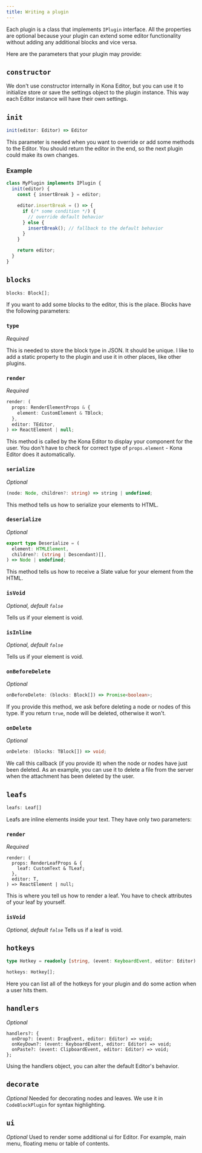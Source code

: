 ```yaml
---
title: Writing a plugin
---
```


Each plugin is a class that implements `IPlugin` interface. All the properties are optional because your plugin can extend
some editor functionality without adding any additional blocks and vice versa.

Here are the parameters that your plugin may provide:

## `constructor`
We don't use constructor internally in Kona Editor, but you can use it to initialize store or save the settings object
to the plugin instance. This way each Editor instance will have their own settings.

## `init`
```ts
init(editor: Editor) => Editor
```
This parameter is needed when you want to override or add some methods to the Editor. You should return
the editor in the end, so the next plugin could make its own changes.

### Example
```ts
class MyPlugin implements IPlugin {
  init(editor) {
    const { insertBreak } = editor;

    editor.insertBreak = () => {
      if (/* some condition */) {
        // override default behavior
      } else {
        insertBreak(); // fallback to the default behavior
      }
    }

    return editor;
  }
}
```

## `blocks`
```ts
blocks: Block[];
```
If you want to add some blocks to the editor, this is the place. Blocks have the following parameters:

### `type`
*Required*

This is needed to store the block type in JSON. It should be unique. I like to add a static property to
the plugin and use it in other places, like other plugins.

### `render`
*Required*

```ts
render: (
  props: RenderElementProps & {
    element: CustomElement & TBlock;
  },
  editor: TEditor,
) => ReactElement | null;
```
This method is called by the Kona Editor to display your component for the user. You don't have to
check for correct type of `props.element` - Kona Editor does it automatically.

### `serialize`
*Optional*

```ts
(node: Node, children?: string) => string | undefined;
```
This method tells us how to serialize your elements to HTML.

### `deserialize`
*Optional*

```ts
export type Deserialize = (
  element: HTMLElement,
  children?: (string | Descendant)[],
) => Node | undefined;
```
This method tells us how to receive a Slate value for your element from the HTML.

### `isVoid`
*Optional, default `false`*

Tells us if your element is void.


### `isInline`
*Optional, default `false`*

Tells us if your element is void.

### `onBeforeDelete`
*Optional*

```ts
onBeforeDelete: (blocks: Block[]) => Promise<boolean>;
```
If you provide this method, we ask before deleting a node or nodes of this type.
If you return `true`, node will be deleted, otherwise it won't.

### `onDelete`
*Optional*

```ts
onDelete: (blocks: TBlock[]) => void;
```
We call this callback (if you provide it) when the node or nodes have just been deleted.
As an example, you can use it to delete a file from the server when the attachment has been deleted by the user.

## `leafs`
```ts
leafs: Leaf[]
```
Leafs are inline elements inside your text. They have only two parameters:

### `render`
*Required*

```tsx
render: (
  props: RenderLeafProps & {
    leaf: CustomText & TLeaf;
  },
  editor: T,
) => ReactElement | null;
```
This is where you tell us how to render a leaf. You have to check attributes of your leaf by yourself.

### `isVoid`
*Optional, default `false`*
Tells us if a leaf is void.

## `hotkeys`
```ts
type Hotkey = readonly [string, (event: KeyboardEvent, editor: Editor) => void];

hotkeys: Hotkey[];
```
Here you can list all of the hotkeys for your plugin and do some action when a user hits them.

## `handlers`
*Optional*
```tsx
handlers?: {
  onDrop?: (event: DragEvent, editor: Editor) => void;
  onKeyDown?: (event: KeyboardEvent, editor: Editor) => void;
  onPaste?: (event: ClipboardEvent, editor: Editor) => void;
};
```
Using the handlers object, you can alter the default Editor's behavior.

## `decorate`
*Optional*
Needed for decorating nodes and leaves. We use it in `CodeBlockPlugin` for syntax highlighting.

## `ui`
*Optional*
Used to render some additional ui for Editor. For example, main menu, floating menu or table of contents.

